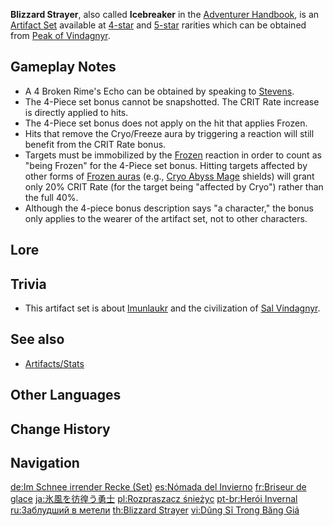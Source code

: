{{Artifact Set Infobox
|id        = 511
|subtitle  = Icebreaker
|flower    = Snowswept Memory
|plume     = Icebreaker's Resolve
|sands     = Frozen Homeland's Demise
|goblet    = Frost-Weaved Dignity
|circlet   = Broken Rime's Echo
|2pcBonus  = {{Color|[[Cryo DMG Bonus]]}} +15%
|4pcBonus  = When a character attacks an opponent affected by {{Cryo}}, their [[CRIT Rate]] is increased by 20%. If the opponent is [[Frozen]], CRIT Rate is increased by an additional 20%.
|source4.1 = [[Peak of Vindagnyr]] (Levels I-IV)
|source5.1 = [[Peak of Vindagnyr]] (Levels III-IV)
|source5.2 = [[Artifact Strongbox]]
|eff_att1  = Elemental DMG Bonus
|eff_att2  = Cryo DMG Bonus
|eff_att3  = CRIT Rate
}}
'''Blizzard Strayer''', also called '''Icebreaker''' in the [[Adventurer Handbook]], is an [[Artifact Set]] available at [[:Category:4-Star Artifacts|4-star]] and [[:Category:5-Star Artifacts|5-star]] rarities which can be obtained from [[Peak of Vindagnyr]].

==Gameplay Notes==
* A 4{{star}} Broken Rime's Echo can be obtained by speaking to [[Stevens]].
* The 4-Piece set bonus cannot be snapshotted. The CRIT Rate increase is directly applied to hits.
* The 4-Piece set bonus does not apply on the hit that applies Frozen.
* Hits that remove the Cryo/Freeze aura by triggering a reaction will still benefit from the CRIT Rate bonus.
* Targets must be immobilized by the [[Frozen]] reaction in order to count as "being Frozen" for the 4-Piece set bonus. Hitting targets affected by other forms of [[Cryo#Frozen|Frozen auras]] (e.g., [[Cryo Abyss Mage]] shields) will grant only 20% CRIT Rate (for the target being "affected by Cryo") rather than the full  40%.
* Although the 4-piece bonus description says "a character," the bonus only applies to the wearer of the artifact set, not to other characters.

==Lore==
{{ArtifactLore}}

==Trivia==
*This artifact set is about [[Imunlaukr]] and the civilization of [[Sal Vindagnyr]].

==See also==
*[[Artifacts/Stats]]

==Other Languages==
{{Other Languages
|en      = Blizzard Strayer
|zhs     = 冰风迷途的勇士
|zhs_rm  = Bīng Fēng Mítú de Yǒngshì
|zht     = 冰風迷途的勇士
|zht_rm  = Bīng Fēng Mítú de Yǒngshì
|zh_tl   = Brave Warrior Lost in the Icy Winds
|ja      = 氷風を彷徨う勇士
|ja_rm   = Hyoufuu wo Samayou Yuushi{{Assumed}}
|ja_tl   = Brave Warrior Wandering in the Icy Winds
|ko      = 얼음바람 속에서 길잃은 용사
|ko_rm   = Eoreumbaram Sogeseo Girireun Yongsa
|ko_tl   = Warrior Lost in the Icy Winds
|es      = Nómada del Invierno
|es_tl   = Winter Nomad
|fr      = Briseur de glace
|fr_tl   = Ice Breaker
|ru      = Заблудший в метели
|ru_tl   = Blizzard Strayer
|th      = Blizzard Strayer
|vi      = Dũng Sĩ Trong Băng Giá
|vi_tl   = Hero in the Ice
|de      = Im Schnee irrender Recke
|de_tl   = Snow Errant Valiant
|id      = Blizzard Strayer
|pt      = Herói Invernal
|pt_tl   = Wintery Hero
|tr      = Kış Gezgini
|tr_tl   = Winter Traveler
|it      = Nomade della tormenta
|it_tl   = Storm Nomad
}}

==Change History==
{{Change History|1.2}}

==Navigation==
{{Artifact Navbox}}

[[de:Im Schnee irrender Recke (Set)]]
[[es:Nómada del Invierno]]
[[fr:Briseur de glace]]
[[ja:氷風を彷徨う勇士]]
[[pl:Rozpraszacz śnieżyc]]
[[pt-br:Herói Invernal]]
[[ru:Заблудший в метели]]
[[th:Blizzard Strayer]]
[[vi:Dũng Sĩ Trong Băng Giá]]